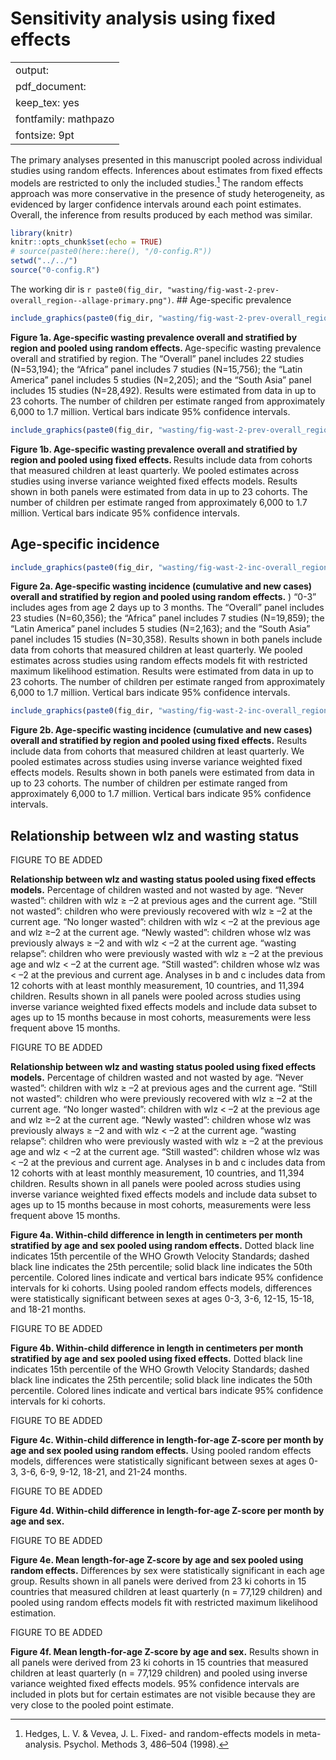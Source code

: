 # Sensitivity analysis using fixed effects {#fixed-effects}

---
output:
  pdf_document:
    keep_tex: yes
fontfamily: mathpazo
fontsize: 9pt
---

\raggedright


The primary analyses presented in this manuscript pooled across individual studies using random effects. Inferences about estimates from fixed effects models are restricted to only the included studies.[^1] The random effects approach was more conservative in the presence of study heterogeneity, as evidenced by larger confidence intervals around each point estimates. Overall, the inference from results produced by each method was similar. 

```r
library(knitr)
knitr::opts_chunk$set(echo = TRUE)
# source(paste0(here::here(), "/0-config.R"))
setwd("../../")
source("0-config.R")
```
The working dir is `r paste0(fig_dir, "wasting/fig-wast-2-prev-overall_region--allage-primary.png")`.
## Age-specific prevalence

```r
include_graphics(paste0(fig_dir, "wasting/fig-wast-2-prev-overall_region--allage-primary.png"))
```
**Figure 1a.  Age-specific wasting prevalence overall and stratified by region and pooled using random effects. ** Age-specific wasting prevalence overall and stratified by region. The “Overall” panel includes 22 studies (N=53,194); the “Africa” panel includes 7 studies (N=15,756); the “Latin America” panel includes 5 studies (N=2,205); and the “South Asia” panel includes 15 studies (N=28,492). Results were estimated from data in up to 23 cohorts. The number of children per estimate ranged from approximately 6,000 to 1.7 million.  Vertical bars indicate 95% confidence intervals. 

```r
include_graphics(paste0(fig_dir, "wasting/fig-wast-2-prev-overall_region--allage-fe.png"))
```
**Figure 1b.  Age-specific wasting prevalence overall and stratified by region and pooled using fixed effects. ** Results include data from cohorts that measured children at least quarterly. We pooled estimates across studies using inverse variance weighted fixed effects models. Results shown in both panels were estimated from data in up to 23 cohorts. The number of children per estimate ranged from approximately 6,000 to 1.7 million.  Vertical bars indicate 95% confidence intervals.


## Age-specific incidence


```r
include_graphics(paste0(fig_dir, "wasting/fig-wast-2-inc-overall_region--allage-primary.png"))
```
**Figure 2a.  Age-specific wasting incidence (cumulative and new cases) overall and stratified by region and pooled using random effects.** ) "0-3" includes ages from age 2 days up to 3 months. The “Overall” panel includes 23 studies (N=60,356); the “Africa” panel includes 7 studies (N=19,859); the “Latin America” panel includes 5 studies (N=2,163); and the “South Asia” panel includes 15 studies (N=30,358). Results shown in both panels include data from cohorts that measured children at least quarterly. We pooled estimates across studies using random effects models fit with restricted maximum likelihood estimation.  Results were estimated from data in up to 23 cohorts. The number of children per estimate ranged from approximately 6,000 to 1.7 million.  Vertical bars indicate 95% confidence intervals. 

```r
include_graphics(paste0(fig_dir, "wasting/fig-wast-2-inc-overall_region--allage-fe.png"))
```
**Figure 2b.  Age-specific wasting incidence (cumulative and new cases) overall and stratified by region and pooled using fixed effects.** Results include data from cohorts that measured children at least quarterly. We pooled estimates across studies using inverse variance weighted fixed effects models. Results shown in both panels were estimated from data in up to 23 cohorts. The number of children per estimate ranged from approximately 6,000 to 1.7 million.  Vertical bars indicate 95% confidence intervals.

## Relationship between wlz and wasting status

FIGURE TO BE ADDED


<!-- # ```{r bar-re, echo = FALSE} -->
<!-- # include_graphics(paste0(fig_dir, "wasting/fig-wast-2-flow-overall--allage-primary.png")) -->
<!-- # ``` -->

**Relationship between wlz and wasting status pooled using fixed effects models.** Percentage of children wasted and not wasted by age. "Never wasted": children with wlz $\ge$ –2 at previous ages and the current age. "Still not wasted": children who were previously recovered with wlz  $\ge$ –2 at the current age. "No longer wasted": children with wlz < –2 at the previous age and wlz  $\ge$–2 at the current age. "Newly wasted": children whose wlz was previously always  $\ge$ –2 and with wlz < –2 at the current age. "wasting relapse": children who were previously wasted with wlz  $\ge$ –2 at the previous age and wlz < –2 at the current age. "Still wasted": children whose wlz was < –2 at the previous and current age. Analyses in b and c includes data from 12 cohorts with at least monthly measurement, 10 countries, and 11,394 children. Results shown in all panels were pooled across studies using inverse variance weighted fixed effects models and include data subset to ages up to 15 months because in most cohorts, measurements were less frequent above 15 months. 

FIGURE TO BE ADDED

**Relationship between wlz and wasting status pooled using fixed effects models.** Percentage of children wasted and not wasted by age. "Never wasted": children with wlz $\ge$ –2 at previous ages and the current age. "Still not wasted": children who were previously recovered with wlz  $\ge$ –2 at the current age. "No longer wasted": children with wlz < –2 at the previous age and wlz  $\ge$–2 at the current age. "Newly wasted": children whose wlz was previously always  $\ge$ –2 and with wlz < –2 at the current age. "wasting relapse": children who were previously wasted with wlz  $\ge$ –2 at the previous age and wlz < –2 at the current age. "Still wasted": children whose wlz was < –2 at the previous and current age. Analyses in b and c includes data from 12 cohorts with at least monthly measurement, 10 countries, and 11,394 children. Results shown in all panels were pooled across studies using inverse variance weighted fixed effects models and include data subset to ages up to 15 months because in most cohorts, measurements were less frequent above 15 months.  




<!-- # ```{r bar-re, echo = FALSE} -->
<!-- # # include_graphics(paste0(fig_dir, "wasting/fig-wast-2-vel-overall--allage-primary.png")) -->
<!-- # ``` -->

**Figure 4a.  Within-child difference in length in centimeters per month stratified by age and sex pooled using random effects.** Dotted black line indicates 15th percentile of the WHO Growth Velocity Standards; dashed black line indicates the 25th percentile; solid black line indicates the 50th percentile. Colored lines indicate and vertical bars indicate 95% confidence intervals for ki cohorts. Using pooled random effects models, differences were statistically significant between sexes at ages 0-3, 3-6, 12-15, 15-18, and 18-21 months. 

FIGURE TO BE ADDED

**Figure 4b.  Within-child difference in length in centimeters per month stratified by age and sex pooled using fixed effects.** Dotted black line indicates 15th percentile of the WHO Growth Velocity Standards; dashed black line indicates the 25th percentile; solid black line indicates the 50th percentile. Colored lines indicate and vertical bars indicate 95% confidence intervals for ki cohorts. 

FIGURE TO BE ADDED

**Figure 4c.  Within-child difference in length-for-age Z-score per month by age and sex pooled using random effects.** Using pooled random effects models, differences were statistically significant between sexes at ages 0-3, 3-6, 6-9, 9-12, 18-21, and 21-24 months. 

FIGURE TO BE ADDED

**Figure 4d.  Within-child difference in length-for-age Z-score per month by age and sex. **

FIGURE TO BE ADDED

**Figure 4e.  Mean length-for-age Z-score by age and sex pooled using random effects.** Differences by sex were statistically significant in each age group. Results shown in all panels were derived from 23 ki cohorts in 15 countries that measured children at least quarterly (n = 77,129 children) and pooled using random effects models fit with restricted maximum likelihood estimation. 


FIGURE TO BE ADDED

**Figure 4f.  Mean length-for-age Z-score by age and sex.** Results shown in all panels were derived from 23 ki cohorts in 15 countries that measured children at least quarterly (n = 77,129 children) and pooled using inverse variance weighted fixed effects models. 95% confidence intervals are included in plots but for certain estimates are not visible because they are very close to the pooled point estimate.  

[^1]: Hedges, L. V. & Vevea, J. L. Fixed- and random-effects models in meta-analysis. Psychol. Methods 3, 486–504 (1998).